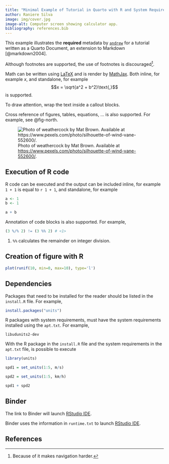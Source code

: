 ```yaml
---
title: "Minimal Example of Tutorial in Quarto with R and System Requirements"
author: Raniere Silva
image: img/cover.jpg
image-alt: Computer screen showing calculator app.
bibliography: references.bib
---
```


This example illustrates the **required** metadata by [`andrew`](https://github.com/GESIS-Methods-Hub/andrew) for a tutorial written as a Quarto Document, an extension to Markdown [@markdown2004].

Although footnotes are supported, the use of footnotes is discouraged[^1].

[^1]: Because of it makes navigation harder.

Math can be written using [LaTeX](https://www.latex-project.org/) and is render by [MathJax](https://www.mathjax.org/). Both inline, for example $x$, and standalone, for example $$x = \sqrt{a^2 + b^2}\text{,}$$ is supported.

::: {.callout-important}

To draw attention, wrap the text inside a callout blocks.

:::

Cross reference of figures, tables, equations, ... is also supported. For example, see @fig-north.

![Photo of weathercock by Mat Brown. Available at <https://www.pexels.com/photo/silhouette-of-wind-vane-552600/>.](img/north.jpg){#fig-north}

## Execution of R code

R code can be executed and the output can be included inline, for example `1 + 1` is equal to `r 1 + 1`, and standalone, for example

```r
a <- 1
b <- 1

a + b
```

Annotation of code blocks is also supported. For example,

```r
(3 %/% 2) != (3 %% 2) # <1>
```
1. `%%` calculates the remainder on integer division.

## Creation of figure with R

```r
plot(runif(10, min=0, max=10), type='l')
```

## Dependencies

Packages that need to be installed for the reader should be listed in the `install.R` file. For example,

```r
install.packages("units")
```

R packages with system requirements, must have the system requirements installed using the `apt.txt`. For example,

```
libudunits2-dev
```

With the R package in the `install.R` file and the system requirements in the `apt.txt` file, is possible to execute

```r
library(units)

spd1 = set_units(1:5, m/s)

spd2 = set_units(1:5, km/h)

spd1 + spd2
```

## Binder

The link to Binder will launch [RStudio IDE](https://posit.co/products/open-source/rstudio-server/).

:::{.callout-important}

Binder uses the information in `runtime.txt` to launch [RStudio IDE](https://posit.co/products/open-source/rstudio-server/).

:::

## References

::: {#refs}
:::
